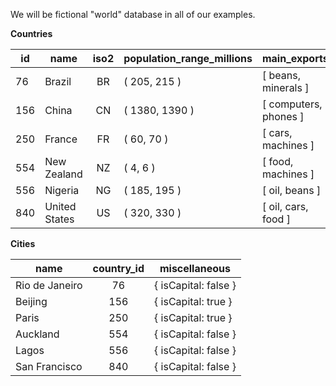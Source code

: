 

<Collapsable title="Toggle Example Tables">

We will be fictional "world" database in all of our examples.


<div className="DummyData">
<div className="">
<strong>Countries</strong>

| id  | name          | iso2 | population_range_millions | main_exports          |
| --- | ------------- | :--: | ------------------------- | --------------------- |
| 76  | Brazil        |  BR  | ( 205, 215 )              | [ beans, minerals ]   |
| 156 | China         |  CN  | ( 1380, 1390 )            | [ computers, phones ] |
| 250 | France        |  FR  | ( 60, 70 )                | [ cars, machines ]    |
| 554 | New Zealand   |  NZ  | ( 4, 6 )                  | [ food, machines ]    |
| 556 | Nigeria       |  NG  | ( 185, 195 )              | [ oil, beans ]        |
| 840 | United States |  US  | ( 320, 330 )              | [ oil, cars, food ]   |

</div>
<div className="">
<strong>Cities</strong>

| name           | country_id | miscellaneous        |
| -------------- | :--------: | -------------------- |
| Rio de Janeiro |     76     | { isCapital: false } |
| Beijing        |    156     | { isCapital: true }  |
| Paris          |    250     | { isCapital: true }  |
| Auckland       |    554     | { isCapital: false } |
| Lagos          |    556     | { isCapital: false } |
| San Francisco  |    840     | { isCapital: false } |

</div>
</div>

</Collapsable>